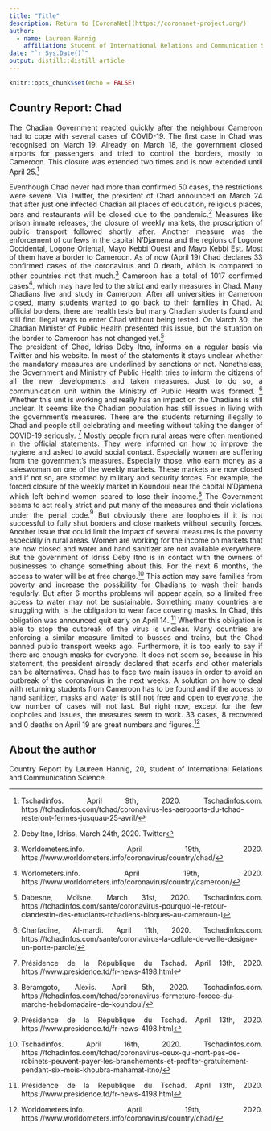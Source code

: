 ```yaml
---
title: "Title"
description: Return to [CoronaNet](https://coronanet-project.org/)
author:
  - name: Laureen Hannig 
    affiliation: Student of International Relations and Communication Science at the University of Erfurt
date: "`r Sys.Date()`"
output: distill::distill_article
---
```


```r
knitr::opts_chunk$set(echo = FALSE)
```
<style>
body {
text-align: justify}
</style>

## Country Report: Chad {-}
The Chadian Government reacted quickly after the neighbour Cameroon had to cope with several cases of COVID-19. The first case in Chad was recognised on March 19. Already on March 18, the government closed airports for passengers and tried to control the borders, mostly to Cameroon. This closure was extended two times and is now extended until April 25.^[Tschadinfos. April 9th, 2020. Tschadinfos.com. https://tchadinfos.com/tchad/coronavirus-les-aeroports-du-tchad-resteront-fermes-jusquau-25-avril/]

Eventhough Chad never had more than confirmed 50 cases, the restrictions were severe. Via Twitter, the president of Chad announced on March 24 that after just one infected Chadian all places of education, religious places, bars and restaurants will be closed due to the pandemic.^[Deby Itno, Idriss, March 24th, 2020. Twitter] Measures like prison inmate releases, the closure of weekly markets, the proscription of public transport followed shortly after.  Another measure was the enforcement of curfews in the capital N'Djamena and the regions of Logone Occidental, Logone Oriental, Mayo Kebbi Ouest and Mayo Kebbi Est. Most of them have a border to Cameroon. As of now (April 19) Chad declares 33 confirmed cases of the coronavirus and 0 death, which is compared to other countries not that much.^[Worldometers.info. April 19th, 2020. https://www.worldometers.info/coronavirus/country/chad/]  Cameroon has a total of 1017 confirmed cases^[Worlometers.info. April 19th, 2020. https://www.worldometers.info/coronavirus/country/cameroon/], which may have led to the strict and early measures in Chad. Many Chadians live and study in Cameroon. After all universities in Cameroon closed, many students wanted to go back to their families in Chad. At official borders, there are health tests but many Chadian students found and still find illegal ways to enter Chad without being tested. On March 30, the Chadian Minister of Public Health presented this issue, but the situation on the border to Cameroon has not changed yet.^[Dabesne, Moïsne. March 31st, 2020. Tschadinfos.com. https://tchadinfos.com/sante/coronavirus-pourquoi-le-retour-clandestin-des-etudiants-tchadiens-bloques-au-cameroun-i]  
The president of Chad, Idriss Deby Itno, informs on a regular basis via Twitter and his website. In most of the statements it stays unclear whether the mandatory measures are underlined by sanctions or not. Nonetheless, the Government and Ministry of Public Health tries to inform the citizens of all the new developments and taken measures. Just to do so, a communication unit within the Ministry of Public Health was formed. ^[Charfadine, Al-mardi. April 11th, 2020. Tschadinfos.com. https://tchadinfos.com/sante/coronavirus-la-cellule-de-veille-designe-un-porte-parole/] Whether this unit is working and really has an impact on the Chadians is still unclear. It seems like the Chadian population has still issues in living with the government’s measures. There are the students returning illegally to Chad and people still celebrating and meeting without taking the danger of COVID-19 seriously. ^[Présidence de la République du Tschad. April 13th, 2020. https://www.presidence.td/fr-news-4198.html] Mostly people from rural areas were often mentioned in the official statements. They were informed on how to improve the hygiene and asked to avoid social contact. Especially women are suffering from the government’s measures. Especially those, who earn money as a saleswoman on one of the weekly markets. These markets are now closed and if not so, are stormed by military and security forces. For example, the forced closure of the weekly market in Koundoul near the capital N’Djamena which left behind women scared to lose their income.^[Beramgoto, Alexis. April 5th, 2020. Tschadinfos.com. https://tchadinfos.com/tchad/coronavirus-fermeture-forcee-du-marche-hebdomadaire-de-koundoul/]  The Government seems to act really strict and put many of the measures and their violations under the penal code.^[Présidence de la République du Tschad. April 13th, 2020. https://www.presidence.td/fr-news-4198.html] But obviously there are loopholes if it is not successful to fully shut borders and close markets without security forces. 
Another issue that could limit the impact of several measures is the poverty especially in rural areas. Women are working for the income on markets that are now closed and water and hand sanitizer are not available everywhere. But the government of Idriss Deby Itno is in contact with the owners of businesses to change something about this. For the next 6 months, the access to water will be at free charge.^[Tschadinfos. April 16th, 2020. Tschadinfos.com. https://tchadinfos.com/tchad/coronavirus-ceux-qui-nont-pas-de-robinets-peuvent-payer-les-branchements-et-profiter-gratuitement-pendant-six-mois-khoubra-mahamat-itno/] This action may save families from poverty and increase the possibility for Chadians to wash their hands regularly. But after 6 months problems will appear again, so a limited free access to water may not be sustainable.
Something many countries are struggling with, is the obligation to wear face covering masks. In Chad, this obligation was announced quit early on April 14. ^[Présidence de la République du Tschad. April 13th, 2020. https://www.presidence.td/fr-news-4198.html] Whether this obligation is able to stop the outbreak of the virus is unclear. Many countries are enforcing a similar measure limited to busses and trains, but the Chad banned public transport weeks ago. Furthermore, it is too early to say if there are enough masks for everyone. It does not seem so, because in his statement, the president already declared that scarfs and other materials can be alternatives. 
Chad has to face two main issues in order to avoid an outbreak of the coronavirus in the next weeks. A solution on how to deal with returning students from Cameroon has to be found and if the access to hand sanitizer, masks and water is still not free and open to everyone, the low number of cases will not last. But right now, except for the few loopholes and issues, the measures seem to work. 33 cases, 8 recovered and 0 deaths on April 19 are great numbers and figures.^[Worldometers.info. April 19th, 2020. https://www.worldometers.info/coronavirus/country/chad/]  


## About the author {-}
Country Report by Laureen Hannig, 20, student of International Relations and Communication Science.


  
  


